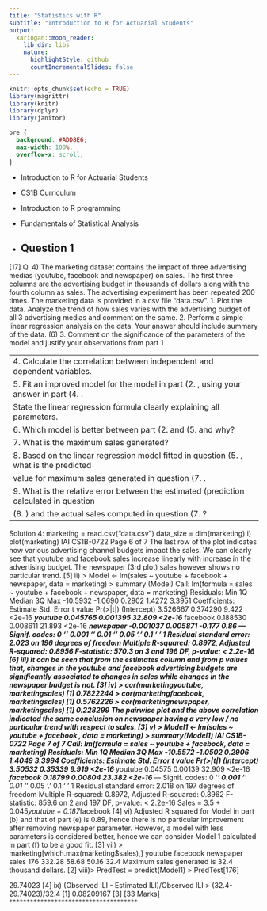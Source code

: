 ```yaml
---
title: "Statistics with R"
subtitle: "Introduction to R for Actuarial Students"
output:
  xaringan::moon_reader:
    lib_dir: libs
    nature:
      highlightStyle: github
      countIncrementalSlides: false
---
```


```r
knitr::opts_chunk$set(echo = TRUE)
library(magrittr)
library(knitr)
library(dplyr)
library(janitor)


```

```css
pre {
  background: #ADD8E6;
  max-width: 100%;
  overflow-x: scroll;
}
```

* Introduction to R for Actuarial Students

* CS1B Curriculum

* Introduction to R programming
* Fundamentals of Statistical Analysis

* Question 1
---

[17]
Q. 4) The marketing dataset contains the impact of three advertising medias 
(youtube, facebook and newspaper) on sales. The first three columns are the 
advertising budget in thousands of dollars along with the fourth column as sales. The 
advertising experiment has been repeated 200 times.
The marketing data is provided in a csv file “data.csv”. 
1.  Plot the data. Analyze the trend of how sales varies with the advertising budget of all 
3 advertising medias and comment on the same.
2.  Perform a simple linear regression analysis on the data. Your answer should include 
summary of the data. (6)
3.   Comment on the significance of the parameters of the model and justify your 
observations from part 1 .

---
4.  Calculate the correlation between independent and dependent variables.
5.  Fit an improved model for the model in part (2. , using your answer in part (4. . 
State the linear regression formula clearly explaining all parameters.
6.   Which model is better between part (2.  and (5.  and why?
7.  What is the maximum sales generated? 
8.    Based on the linear regression model fitted in question (5. , what is the predicted 
value for maximum sales generated in question (7.   .
9.  What is the relative error between the estimated (prediction calculated in question 
(8.   ) and the actual sales computed in question (7.  ?
---

Solution 4:
marketing = read.csv("data.csv")
data_size = dim(marketing) 
i) plot(marketing)
IAI CS1B-0722
Page 6 of 7
The last row of the plot indicates how various advertising channel budgets impact the sales. We 
can clearly see that youtube and facebook sales increase linearly with increase in the advertising 
budget. The newspaper (3rd plot) sales however shows no particular trend.
[5]
ii) > Model <- lm(sales ~ youtube + facebook + newspaper, data = marketing)
> summary (Model)
Call:
lm(formula = sales ~ youtube + facebook + newspaper, data = marketing)
Residuals:
 Min 1Q Median 3Q Max 
-10.5932 -1.0690 0.2902 1.4272 3.3951 
Coefficients:
 Estimate Std. Error t value Pr(>|t|) 
(Intercept) 3.526667 0.374290 9.422 <2e-16 ***
youtube 0.045765 0.001395 32.809 <2e-16 ***
facebook 0.188530 0.008611 21.893 <2e-16 ***
newspaper -0.001037 0.005871 -0.177 0.86 
---
Signif. codes: 
0 ‘***’ 0.001 ‘**’ 0.01 ‘*’ 0.05 ‘.’ 0.1 ‘ ’ 1
Residual standard error: 2.023 on 196 degrees of freedom
Multiple R-squared: 0.8972, Adjusted R-squared: 0.8956 
F-statistic: 570.3 on 3 and 196 DF, p-value: < 2.2e-16
[6]
iii) It can be seen that from the estimates column and from p values that, changes in the youtube 
and facebook advertising budgets are significantly associated to changes in sales while changes in 
the newspaper budget is not. [3]
iv) > cor(marketing$youtube,marketing$sales)
[1] 0.7822244
> cor(marketing$facebook,marketing$sales)
[1] 0.5762226
> cor(marketing$newspaper,marketing$sales)
[1] 0.228299
The pairwise plot and the above correlation indicated the same conclusion on newspaper having 
a very low / no particular trend with respect to sales. 
[3]
v) > Model1 <- lm(sales ~ youtube + facebook , data = marketing)
> summary(Model1)
IAI CS1B-0722
Page 7 of 7
Call:
lm(formula = sales ~ youtube + facebook, data = marketing)
Residuals:
 Min 1Q Median 3Q Max 
-10.5572 -1.0502 0.2906 1.4049 3.3994 
Coefficients:
 Estimate Std. Error t value Pr(>|t|) 
(Intercept) 3.50532 0.35339 9.919 <2e-16 ***
youtube 0.04575 0.00139 32.909 <2e-16 ***
facebook 0.18799 0.00804 23.382 <2e-16 ***
---
Signif. codes: 
0 ‘***’ 0.001 ‘**’ 0.01 ‘*’ 0.05 ‘.’ 0.1 ‘ ’ 1
Residual standard error: 2.018 on 197 degrees of freedom
Multiple R-squared: 0.8972, Adjusted R-squared: 0.8962 
F-statistic: 859.6 on 2 and 197 DF, p-value: < 2.2e-16
Sales = 3.5 + 0.045*youtube + 0.187*facebook
[4]
vi) Adjusted R squared for Model in part (b) and that of part (e) is 0.89, hence there is no particular 
improvement after removing newspaper parameter. However, a model with less parameters is 
considered better, hence we can consider Model 1 calculated in part (f) to be a good fit. [3]
vii) > marketing[which.max(marketing$sales),]
 youtube facebook newspaper sales
176 332.28 58.68 50.16 32.4
Maximum sales generated is 32.4 thousand dollars. [2]
viii)> PredTest = predict(Model1)
> PredTest[176]
 
29.74023
[4]
ix) (Observed ILI - Estimated ILI)/Observed ILI
> (32.4-29.74023)/32.4
[1] 0.08209167
[3]
[33 Marks]
*************************************